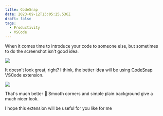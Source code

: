 ```yaml
---
title: CodeSnap
date: 2023-09-12T13:05:25.536Z
draft: false
tags:
  - Productivity
  - VSCode
---
```


When it comes time to introduce your code to someone else, but sometimes to do the screenshot isn't good idea.

![](/post-images/screen-code-example.png)

It doesn't look great, right? I think, the better idea will be using [CodeSnap](https://marketplace.visualstudio.com/items?itemName=adpyke.codesnap) VSCode extension.

![](/post-images/condesnap-example.jpg)

That's much better 🤩 Smooth corners and simple plain background give a much nicer look.

I hope this extension will be useful for you like for me
